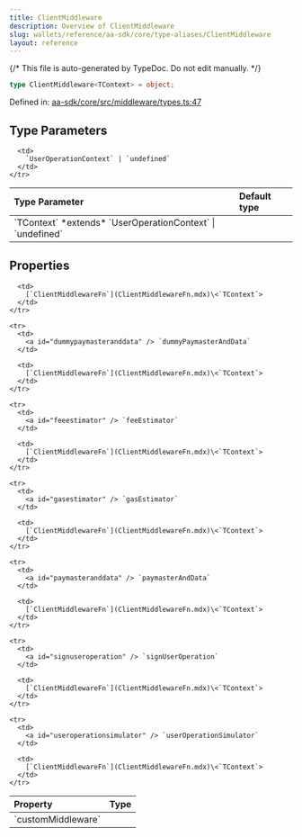 ```yaml
---
title: ClientMiddleware
description: Overview of ClientMiddleware
slug: wallets/reference/aa-sdk/core/type-aliases/ClientMiddleware
layout: reference
---
```


{/* This file is auto-generated by TypeDoc. Do not edit manually. */}

```ts
type ClientMiddleware<TContext> = object;
```

Defined in: [aa-sdk/core/src/middleware/types.ts:47](https://github.com/alchemyplatform/aa-sdk/blob/dc58c113ff1eeb06d4b3f76c505cbbaad47db8fc/aa-sdk/core/src/middleware/types.ts#L47)

## Type Parameters

<table>
  <thead>
    <tr>
      <th align="left">Type Parameter</th>
      <th align="left">Default type</th>
    </tr>
  </thead>

  <tbody>
    <tr>
      <td>
        `TContext` *extends* `UserOperationContext` | `undefined`
      </td>

      <td>
        `UserOperationContext` | `undefined`
      </td>
    </tr>

  </tbody>
</table>

## Properties

<table>
  <thead>
    <tr>
      <th align="left">Property</th>
      <th align="left">Type</th>
    </tr>
  </thead>

  <tbody>
    <tr>
      <td>
        <a id="custommiddleware" /> `customMiddleware`
      </td>

      <td>
        [`ClientMiddlewareFn`](ClientMiddlewareFn.mdx)\<`TContext`>
      </td>
    </tr>

    <tr>
      <td>
        <a id="dummypaymasteranddata" /> `dummyPaymasterAndData`
      </td>

      <td>
        [`ClientMiddlewareFn`](ClientMiddlewareFn.mdx)\<`TContext`>
      </td>
    </tr>

    <tr>
      <td>
        <a id="feeestimator" /> `feeEstimator`
      </td>

      <td>
        [`ClientMiddlewareFn`](ClientMiddlewareFn.mdx)\<`TContext`>
      </td>
    </tr>

    <tr>
      <td>
        <a id="gasestimator" /> `gasEstimator`
      </td>

      <td>
        [`ClientMiddlewareFn`](ClientMiddlewareFn.mdx)\<`TContext`>
      </td>
    </tr>

    <tr>
      <td>
        <a id="paymasteranddata" /> `paymasterAndData`
      </td>

      <td>
        [`ClientMiddlewareFn`](ClientMiddlewareFn.mdx)\<`TContext`>
      </td>
    </tr>

    <tr>
      <td>
        <a id="signuseroperation" /> `signUserOperation`
      </td>

      <td>
        [`ClientMiddlewareFn`](ClientMiddlewareFn.mdx)\<`TContext`>
      </td>
    </tr>

    <tr>
      <td>
        <a id="useroperationsimulator" /> `userOperationSimulator`
      </td>

      <td>
        [`ClientMiddlewareFn`](ClientMiddlewareFn.mdx)\<`TContext`>
      </td>
    </tr>

  </tbody>
</table>
